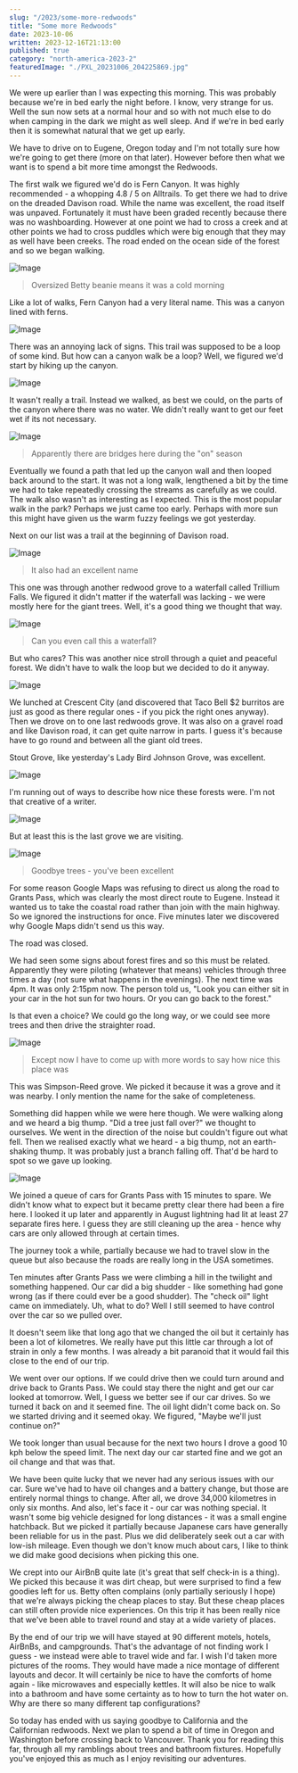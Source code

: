 ```yaml
---
slug: "/2023/some-more-redwoods"
title: "Some more Redwoods"
date: 2023-10-06
written: 2023-12-16T21:13:00
published: true
category: "north-america-2023-2"
featuredImage: "./PXL_20231006_204225869.jpg"
---
```


We were up earlier than I was expecting this morning. This was probably because we're in bed early the night before. I know, very strange for us. Well the sun now sets at a normal hour and so with not much else to do when camping in the dark we might as well sleep. And if we're in bed early then it is somewhat natural that we get up early.

We have to drive on to Eugene, Oregon today and I'm not totally sure how we're going to get there (more on that later). However before then what we want is to spend a bit more time amongst the Redwoods.

The first walk we figured we'd do is Fern Canyon. It was highly recommended - a whopping 4.8 / 5 on Alltrails. To get there we had to drive on the dreaded Davison road. While the name was excellent, the road itself was unpaved. Fortunately it must have been graded recently because there was no washboarding. However at one point we had to cross a creek and at other points we had to cross puddles which were big enough that they may as well have been creeks. The road ended on the ocean side of the forest and so we began walking.

![Image](PXL_20231006_162552792.jpg)

> Oversized Betty beanie means it was a cold morning

Like a lot of walks, Fern Canyon had a very literal name. This was a canyon lined with ferns.

![Image](PXL_20231006_165743449.jpg)

There was an annoying lack of signs. This trail was supposed to be a loop of some kind. But how can a canyon walk be a loop? Well, we figured we'd start by hiking up the canyon.

![Image](PXL_20231006_164105166.jpg)

It wasn't really a trail. Instead we walked, as best we could, on the parts of the canyon where there was no water. We didn't really want to get our feet wet if its not necessary.

![Image](PXL_20231006_163307074.jpg)

> Apparently there are bridges here during the "on" season

Eventually we found a path that led up the canyon wall and then looped back around to the start. It was not a long walk, lengthened a bit by the time we had to take repeatedly crossing the streams as carefully as we could. The walk also wasn't as interesting as I expected. This is the most popular walk in the park? Perhaps we just came too early. Perhaps with more sun this might have given us the warm fuzzy feelings we got yesterday.

Next on our list was a trail at the beginning of Davison road.

![Image](PXL_20231006_173442874.jpg)

> It also had an excellent name

This one was through another redwood grove to a waterfall called Trillium Falls. We figured it didn't matter if the waterfall was lacking - we were mostly here for the giant trees. Well, it's a good thing we thought that way.

![Image](PXL_20231006_174702708.jpg)

> Can you even call this a waterfall?

But who cares? This was another nice stroll through a quiet and peaceful forest. We didn't have to walk the loop but we decided to do it anyway.

![Image](PXL_20231006_174850931.jpg)

We lunched at Crescent City (and discovered that Taco Bell $2 burritos are just as good as there regular ones - if you pick the right ones anyway). Then we drove on to one last redwoods grove. It was also on a gravel road and like Davison road, it can get quite narrow in parts. I guess it's because have to go round and between all the giant old trees.

Stout Grove, like yesterday's Lady Bird Johnson Grove, was excellent.

![Image](PXL_20231006_181129926.jpg)

I'm running out of ways to describe how nice these forests were. I'm not that creative of a writer.

![Image](PXL_20231006_204225869.jpg)

But at least this is the last grove we are visiting.

![Image](PXL_20231006_204140025.jpg)

> Goodbye trees - you've been excellent

For some reason Google Maps was refusing to direct us along the road to Grants Pass, which was clearly the most direct route to Eugene. Instead it wanted us to take the coastal road rather than join with the main highway. So we ignored the instructions for once. Five minutes later we discovered why Google Maps didn't send us this way.

The road was closed.

We had seen some signs about forest fires and so this must be related. Apparently they were piloting (whatever that means) vehicles through three times a day (not sure what happens in the evenings). The next time was 4pm. It was only 2:15pm now. The person told us, "Look you can either sit in your car in the hot sun for two hours. Or you can go back to the forest."

Is that even a choice? We could go the long way, or we could see more trees and then drive the straighter road.

![Image](PXL_20231006_204233243.jpg)

> Except now I have to come up with more words to say how nice this place was

This was Simpson-Reed grove. We picked it because it was a grove and it was nearby. I only mention the name for the sake of completeness.

Something did happen while we were here though. We were walking along and we heard a big thump. "Did a tree just fall over?" we thought to ourselves. We went in the direction of the noise but couldn't figure out what fell. Then we realised exactly what we heard - a big thump, not an earth-shaking thump. It was probably just a branch falling off. That'd be hard to spot so we gave up looking.

![Image](PXL_20231006_220104859.jpg)

We joined a queue of cars for Grants Pass with 15 minutes to spare. We didn't know what to expect but it became pretty clear there had been a fire here. I looked it up later and apparently in August lightning had lit at least 27 separate fires here. I guess they are still cleaning up the area - hence why cars are only allowed through at certain times.

The journey took a while, partially because we had to travel slow in the queue but also because the roads are really long in the USA sometimes.

Ten minutes after Grants Pass we were climbing a hill in the twilight and something happened. Our car did a big shudder - like something had gone wrong (as if there could ever be a good shudder). The "check oil" light came on immediately. Uh, what to do? Well I still seemed to have control over the car so we pulled over.

It doesn't seem like that long ago that we changed the oil but it certainly has been a lot of kilometres. We really have put this little car through a lot of strain in only a few months. I was already a bit paranoid that it would fail this close to the end of our trip.

We went over our options. If we could drive then we could turn around and drive back to Grants Pass. We could stay there the night and get our car looked at tomorrow. Well, I guess we better see if our car drives. So we turned it back on and it seemed fine. The oil light didn't come back on. So we started driving and it seemed okay. We figured, "Maybe we'll just continue on?"

We took longer than usual because for the next two hours I drove a good 10 kph below the speed limit. The next day our car started fine and we got an oil change and that was that.

We have been quite lucky that we never had any serious issues with our car. Sure we've had to have oil changes and a battery change, but those are entirely normal things to change. After all, we drove 34,000 kilometres in only six months. And also, let's face it - our car was nothing special. It wasn't some big vehicle designed for long distances - it was a small engine hatchback. But we picked it partially because Japanese cars have generally been reliable for us in the past. Plus we did deliberately seek out a car with low-ish mileage. Even though we don't know much about cars, I like to think we did make good decisions when picking this one.

We crept into our AirBnB quite late (it's great that self check-in is a thing). We picked this because it was dirt cheap, but were surprised to find a few goodies left for us. Betty often complains (only partially seriously I hope) that we're always picking the cheap places to stay. But these cheap places can still often provide nice experiences. On this trip it has been really nice that we've been able to travel round and stay at a wide variety of places.

By the end of our trip we will have stayed at 90 different motels, hotels, AirBnBs, and campgrounds. That's the advantage of not finding work I guess - we instead were able to travel wide and far. I wish I'd taken more pictures of the rooms. They would have made a nice montage of different layouts and decor. It will certainly be nice to have the comforts of home again - like microwaves and especially kettles. It will also be nice to walk into a bathroom and have some certainty as to how to turn the hot water on. Why are there so many different tap configurations?

So today has ended with us saying goodbye to California and the Californian redwoods. Next we plan to spend a bit of time in Oregon and Washington before crossing back to Vancouver. Thank you for reading this far, through all my ramblings about trees and bathroom fixtures. Hopefully you've enjoyed this as much as I enjoy revisiting our adventures.
